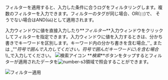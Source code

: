 フィルターを適用すると、入力した条件に合うログをフィルタリングします。複数のフィルターを入力できます。フィルターのタグが同じ場合、OR(`||`)で、 そうでない場合はAND(`&&`)として適用されます。 

入力ウィンドウに値を直接入力したり**_フィルター_**入力ウィンドウをクリックしてフィルターを指定できます。入力ウィンドウに値を入力するときは、分かち書きでキーワードを区別します。キーワード内の分かち書きを含む場合_''_ または _""_符号で囲んで入力してください。符号で囲んだキーワードに_\\_を含む場合_\\\\_で入力してください。 ![検索アイコン](/img/ic-search-on-press.svg) **_検索_**ボタンをタップするとフィルターが適用されたデータを![number-s3](/img/number-03.png)領域で照会することができます。

![フィルター適用](https://img.whatap.io/media/images/livetail_003_filter.png)
